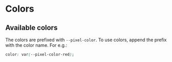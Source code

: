 
<Meta of={ColorStories} />

# Colors

## Available colors

The colors are prefixed with `--pixel-color`. To use colors, append the prefix with the color name. For e.g.:

```css
color: var(--pixel-color-red);
```

<Canvas of={ColorStories.Colors} />
